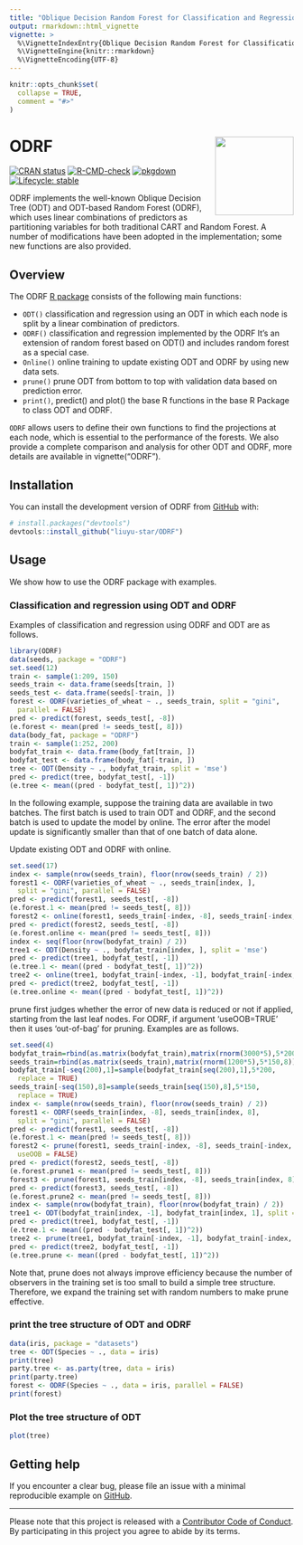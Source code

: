 ---
title: "Oblique Decision Random Forest for Classification and Regression"
output: rmarkdown::html_vignette
vignette: >
  %\VignetteIndexEntry{Oblique Decision Random Forest for Classification and Regression}
  %\VignetteEngine{knitr::rmarkdown}
  %\VignetteEncoding{UTF-8}
---

```{r, include = FALSE}
knitr::opts_chunk$set(
  collapse = TRUE,
  comment = "#>"
)
```

# ODRF <a href='https://liuyu-star.github.io/ODRF/'><img src="logo.png" align="right" height="139"/></a>

<!-- badges: start -->
[![CRAN status](https://www.r-pkg.org/badges/version/ODRF)](https://CRAN.R-project.org/package=ODRF)
[![R-CMD-check](https://github.com/liuyu-star/ODRF/actions/workflows/R-CMD-check.yaml/badge.svg)](https://github.com/liuyu-star/ODRF/actions/workflows/R-CMD-check.yaml)
[![pkgdown](https://github.com/liuyu-star/ODRF/actions/workflows/pkgdown.yaml/badge.svg)](https://github.com/liuyu-star/ODRF/actions/workflows/pkgdown.yaml)
[![Lifecycle: stable](https://img.shields.io/badge/lifecycle-stable-brightgreen.svg)](https://lifecycle.r-lib.org/articles/stages.html#stable)
<!-- badges: end -->

ODRF implements the well-known Oblique Decision Tree (ODT) and ODT-based Random Forest (ODRF), which uses linear combinations of predictors as partitioning variables for both traditional CART and Random Forest. A number of modifications have been adopted in the implementation; some new functions are also provided.
<!--
The goal of ODRF is to supplement classical CART and random forests for classification and regression. The use of linear combinations of predictors as splitting variables is one of the important extensions of CART and is known as Oblique Decision Trees (ODT) and ODT-based Random Forests (ODRF).
-->

<!--
[![Codecov test coverage](https://codecov.io/gh/liuyu-star/ODRF/branch/main/graph/badge.svg)](https://app.codecov.io/gh/liuyu-star/ODRF?branch=main)
-->

<!--
The ODRF R package allows users to define their own functions to find the projections of at each node, which is essential to the performance of the forests. We also provide a complete comparison and analysis for other ODT and ODRF. You can learn more about them in `vignette("ODRF")`.
-->
## Overview

The ODRF [R package](https://cran.r-project.org/) consists of the following main functions:

* `ODT()` classification and regression using an ODT in which each node is split by a linear combination of predictors.
* `ODRF()` classification and regression implemented by the ODRF It’s an extension of random forest based on ODT() and includes random forest as a special case.
* `Online()` online training to update existing ODT and ODRF by using new data sets.
* `prune()`  prune ODT from bottom to top with validation data based on prediction error.
* `print()`, predict() and plot() the base R functions in the base R Package to class ODT and ODRF.

`ODRF` allows users to define their own functions to find the projections at each node, which is essential to the performance of the forests. We also provide a complete comparison and analysis for other ODT and ODRF, more details are available in vignette("ODRF").

## Installation

You can install the development version of ODRF from [GitHub](https://github.com/) with:

``` r
# install.packages("devtools")
devtools::install_github("liuyu-star/ODRF")
```

## Usage

We show how to use the ODRF package with examples.

### Classification and regression using ODT and ODRF

Examples of classification and regression using ODRF and ODT are as follows.
```{r classification and regression}
library(ODRF)
data(seeds, package = "ODRF")
set.seed(12)
train <- sample(1:209, 150)
seeds_train <- data.frame(seeds[train, ])
seeds_test <- data.frame(seeds[-train, ])
forest <- ODRF(varieties_of_wheat ~ ., seeds_train, split = "gini", 
  parallel = FALSE)
pred <- predict(forest, seeds_test[, -8])
(e.forest <- mean(pred != seeds_test[, 8]))
data(body_fat, package = "ODRF")
train <- sample(1:252, 200)
bodyfat_train <- data.frame(body_fat[train, ])
bodyfat_test <- data.frame(body_fat[-train, ])
tree <- ODT(Density ~ ., bodyfat_train, split = 'mse')
pred <- predict(tree, bodyfat_test[, -1])
(e.tree <- mean((pred - bodyfat_test[, 1])^2))
```

In the following example, suppose the training data are available in two batches. The first batch is used to train ODT and ODRF, and the second batch is used to update the model by online. The error after the model update is significantly smaller than that of one batch of data alone.

Update existing ODT and ODRF with online.
```{r online}
set.seed(17)
index <- sample(nrow(seeds_train), floor(nrow(seeds_train) / 2))
forest1 <- ODRF(varieties_of_wheat ~ ., seeds_train[index, ],
  split = "gini", parallel = FALSE)
pred <- predict(forest1, seeds_test[, -8])
(e.forest.1 <- mean(pred != seeds_test[, 8]))
forest2 <- online(forest1, seeds_train[-index, -8], seeds_train[-index, 8])
pred <- predict(forest2, seeds_test[, -8])
(e.forest.online <- mean(pred != seeds_test[, 8]))
index <- seq(floor(nrow(bodyfat_train) / 2))
tree1 <- ODT(Density ~ ., bodyfat_train[index, ], split = 'mse')
pred <- predict(tree1, bodyfat_test[, -1])
(e.tree.1 <- mean((pred - bodyfat_test[, 1])^2))
tree2 <- online(tree1, bodyfat_train[-index, -1], bodyfat_train[-index, 1])
pred <- predict(tree2, bodyfat_test[, -1])
(e.tree.online <- mean((pred - bodyfat_test[, 1])^2))
```

prune first judges whether the error of  new data is reduced or not if applied, starting from the last leaf nodes. For ODRF, if argument 'useOOB=TRUE' then it uses 'out-of-bag' for pruning. Examples are as follows.
```{r prune}
set.seed(4)
bodyfat_train=rbind(as.matrix(bodyfat_train),matrix(rnorm(3000*5),5*200,15))
seeds_train=rbind(as.matrix(seeds_train),matrix(rnorm(1200*5),5*150,8))
bodyfat_train[-seq(200),1]=sample(bodyfat_train[seq(200),1],5*200,
  replace = TRUE)
seeds_train[-seq(150),8]=sample(seeds_train[seq(150),8],5*150,
  replace = TRUE)
index <- sample(nrow(seeds_train), floor(nrow(seeds_train) / 2))
forest1 <- ODRF(seeds_train[index, -8], seeds_train[index, 8],
  split = "gini", parallel = FALSE)
pred <- predict(forest1, seeds_test[, -8])
(e.forest.1 <- mean(pred != seeds_test[, 8]))
forest2 <- prune(forest1, seeds_train[-index, -8], seeds_train[-index, 8], 
  useOOB = FALSE)
pred <- predict(forest2, seeds_test[, -8])
(e.forest.prune1 <- mean(pred != seeds_test[, 8]))
forest3 <- prune(forest1, seeds_train[index, -8], seeds_train[index, 8])
pred <- predict(forest3, seeds_test[, -8])
(e.forest.prune2 <- mean(pred != seeds_test[, 8]))
index <- sample(nrow(bodyfat_train), floor(nrow(bodyfat_train) / 2))
tree1 <- ODT(bodyfat_train[index, -1], bodyfat_train[index, 1], split = 'mse')
pred <- predict(tree1, bodyfat_test[, -1])
(e.tree.1 <- mean((pred - bodyfat_test[, 1])^2))
tree2 <- prune(tree1, bodyfat_train[-index, -1], bodyfat_train[-index, 1])
pred <- predict(tree2, bodyfat_test[, -1])
(e.tree.prune <- mean((pred - bodyfat_test[, 1])^2))
```
Note that, prune does not always improve efficiency  because the number of observers in the training set is too small to build a simple tree structure. Therefore, we expand the training set with random numbers to make prune effective.


### print the tree structure of ODT and  ODRF
```{r print}
data(iris, package = "datasets")
tree <- ODT(Species ~ ., data = iris)
print(tree)
party.tree <- as.party(tree, data = iris)
print(party.tree)
forest <- ODRF(Species ~ ., data = iris, parallel = FALSE)
print(forest)
```

### Plot the tree structure of ODT
```{r plot, fig.height=4.0,fig.width=7.0}
plot(tree)
```

## Getting help

If you encounter a clear bug, please file an issue with a minimal reproducible example on [GitHub](https://github.com/liuyu-star/ODRF/issues).

---

Please note that this project is released with a [Contributor Code of Conduct](https://liuyu-star.github.io/ODRF/CONTRIBUTING).
By participating in this project you agree to abide by its terms.
